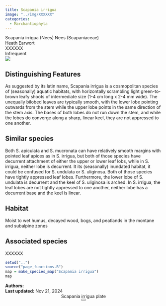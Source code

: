 ```yaml
---
title: Scapania irrigua
image: "../img/XXXXXX"
categories:
  - Marchantiophyta
---
```


<div class="info-panel">
 <div class="info-top">
  <div class="taxon-scientific"><span class="taxon-name">Scapania irrigua</span> <span class="taxon-authority">(Nees) Nees</span> <span class="taxon-family">(Scapaniaceae)</span></div>
  <div class="taxon-common">Heath Earwort</div>
 </div>
 <div class="info-bottom">
  <div class="taxon-qnd">XXXXXX</div>
  <div class="taxon-abundance">Infrequent</div>
 </div>
</div>
<div class="imerss-content-frame">
 <div class="imerss-image-header">
  <div class="imerss-image-holder imerss-column-left" data-toggle="tooltip" style="background-image: url(../img/XXXXXX)" title="XXXXXX">
  </div>

  <div class="imerss-image-holder imerss-column-right" data-toggle="tooltip" style="background-image: url(../img/XXXXXX)" title="XXXXXX">
  </div>
 
 </div>
 <div class="imerss-content-lower">
  <div class="imerss-column-left">
  <div class="tab-microscope" data-micromodal-trigger="modal-plate">
  <img src="../img/bryo guide microscope.png"/>
  </div>

<h2>Distinguishing Features</h2>

As suggested by its latin name, Scapania irrigua is a cosmopolitan species of (seasonally) aquatic habitats, with horizontally scrambling light green-to-brown leafy shoots of intermediate size (1-4 cm long x 2-4 mm wide). The unequally bilobed leaves are typically smooth, with the lower lobe pointing outwards from the stem while the upper lobe points in the same direction of the stem axis. The bases of both lobes do not run down the stem, and while the lobes do converge along a sharp, linear keel, they are not appressed to one another. 

<h2>Similar species</h2>

Both S. apiculata and S. mucronata can have relatively smooth margins with pointed leaf apices as in S. irrigua, but both of those species have decurrent attachment of either the upper or lower leaf lobs, while in S. irrigua, neither lobe is decurrent. It its (seasonally) inundated habitat, it could be confused for S. undulata or S. uliginosa. Both of those species have tightly appressed leaf lobes. Furthermore, the lower lobe of S. undulata is decurrent and the keel of S. uliginosa is arched. In S. irrigua, the leaf lobes are not tightly appressed to one another, neither lobe has a decurrent base and the keel is linear. 

<h2>Habitat</h2>

Moist to wet humus, decayed wood, bogs, and peatlands in the montane and subalpine zones

<h2>Associated species</h2>

XXXXXX
</div>

<div class="imerss-column-right">

<div class="imerss-image-holder imerss-column-right" data-toggle="tooltip" style="background-image: url(../img/XXXXX)" title="XXXXX">
</div>

<div class="imerss-map-holder">
```r
setwd("..")
source("page_functions.R")
map = make_species_map("Scapania irrigua")
map
```
</div>

</div>

</div>
</div>

<div class="taxon-footer">
 <div class="taxon-authors"><b>Authors:</b> <span></span></div>
 <div class="taxon-update"><b>Last updated:</b> <span>Nov 21, 2024</span></div>
</div>

<div class="modal micromodal-slide" id="modal-plate" aria-hidden="true">
 <div class="modal__overlay" tabindex="-1" data-micromodal-close>
  <div class="modal__container" role="dialog" aria-modal="true" aria-labelledby="modal-plate-title" >
   <header class="modal__header">
   <div class="modal__title" id="modal-plate-title">
  Scapania irrigua plate
   </div>
   <button class="modal__close" aria-label="Close" data-micromodal-close></button>
   </header>
  <div class="modal__content" id="modal-plate-content">
   <div class="imerss-image-holder" data-toggle="tooltip" style="background-image: url(../img/XXXXX)" title="XXXXX">
  </div>
  </div>
  </div>
 </div>
</div>

<script src="../js/micromodal.min.js"></script>
<link href="../css/style-taxon.css" rel="stylesheet">
<link href="../css/micromodal.css" rel="stylesheet">

<script>
MicroModal.init();
</script>

